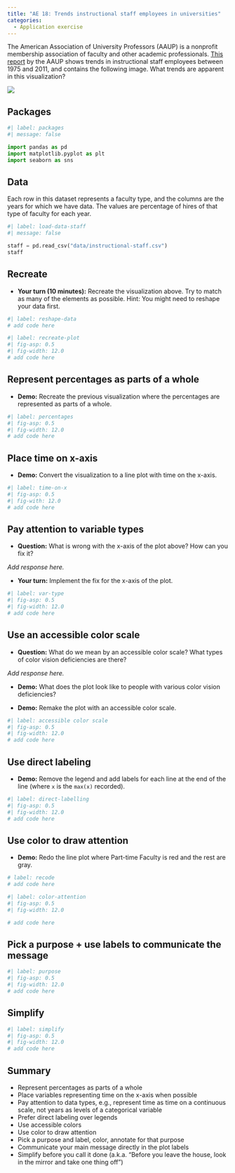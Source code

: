 ```yaml
---
title: "AE 18: Trends instructional staff employees in universities"
categories: 
  - Application exercise
---
```


The American Association of University Professors (AAUP) is a nonprofit membership association of faculty and other academic professionals.
[This report](https://www.aaup.org/sites/default/files/files/AAUP_Report_InstrStaff-75-11_apr2013.pdf) by the AAUP shows trends in instructional staff employees between 1975 and 2011, and contains the following image.
What trends are apparent in this visualization?

![](https://sta199-s24.github.io/images/staff-employment.png){fig-align="center"}

## Packages

```python
#| label: packages
#| message: false

import pandas as pd
import matplotlib.pyplot as plt
import seaborn as sns
```

## Data

Each row in this dataset represents a faculty type, and the columns are the years for which we have data.
The values are percentage of hires of that type of faculty for each year.

```python
#| label: load-data-staff
#| message: false

staff = pd.read_csv("data/instructional-staff.csv")
staff
```

## Recreate

-   **Your turn (10 minutes):** Recreate the visualization above. Try to match as many of the elements as possible. Hint: You might need to reshape your data first.

```python
#| label: reshape-data
# add code here
```

```python
#| label: recreate-plot
#| fig-asp: 0.5
#| fig-width: 12.0
# add code here
```

## Represent percentages as parts of a whole

-   **Demo:** Recreate the previous visualization where the percentages are represented as parts of a whole.

```python
#| label: percentages
#| fig-asp: 0.5
#| fig-width: 12.0
# add code here
```

## Place time on x-axis

-   **Demo:** Convert the visualization to a line plot with time on the x-axis.

```python
#| label: time-on-x
#| fig-asp: 0.5
#| fig-with: 12.0
# add code here
```

## Pay attention to variable types

-   **Question:** What is wrong with the x-axis of the plot above? How can you fix it?

*Add response here.*

-   **Your turn:** Implement the fix for the x-axis of the plot.

```python
#| label: var-type
#| fig-asp: 0.5
#| fig-width: 12.0
# add code here
```

## Use an accessible color scale

-   **Question:** What do we mean by an accessible color scale? What types of color vision deficiencies are there?

*Add response here.*

-   **Demo:** What does the plot look like to people with various color vision deficiencies?

-   **Demo:** Remake the plot with an accessible color scale.

```python
#| label: accessible color scale
#| fig-asp: 0.5
#| fig-width: 12.0
# add code here
```

## Use direct labeling

-   **Demo:** Remove the legend and add labels for each line at the end of the line (where `x` is the `max(x)` recorded).

```python
#| label: direct-labelling
#| fig-asp: 0.5
#| fig-width: 12.0
# add code here
```

## Use color to draw attention

-   **Demo:** Redo the line plot where Part-time Faculty is red and the rest are gray.

```python
# label: recode
# add code here
```

```python
#| label: color-attention
#| fig-asp: 0.5
#| fig-width: 12.0

# add code here
```

## Pick a purpose + use labels to communicate the message 

```python
#| label: purpose
#| fig-asp: 0.5
#| fig-width: 12.0
# add code here
```

## Simplify

```python
#| label: simplify
#| fig-asp: 0.5
#| fig-width: 12.0
# add code here
```

## Summary

-   Represent percentages as parts of a whole
-   Place variables representing time on the x-axis when possible
-   Pay attention to data types, e.g., represent time as time on a continuous scale, not years as levels of a categorical variable
-   Prefer direct labeling over legends
-   Use accessible colors
-   Use color to draw attention
-   Pick a purpose and label, color, annotate for that purpose
-   Communicate your main message directly in the plot labels
-   Simplify before you call it done (a.k.a. "Before you leave the house, look in the mirror and take one thing off")

